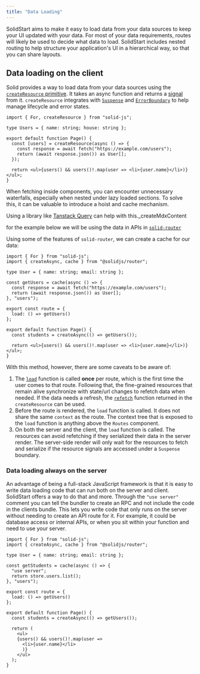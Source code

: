 ```yaml
---
title: "Data Loading"
---
```


SolidStart aims to make it easy to load data from your data sources to keep your UI updated with your data.
For most of your data requirements, routes will likely be used to decide what data to load.
SolidStart includes nested routing to help structure your application's UI in a hierarchical way, so that you can share layouts.

## Data loading on the client

Solid provides a way to load data from your data sources using the [`createResource` primitive](/solid-js/reference/basic-reactivity/create-resource).
It takes an async function and returns a [signal](/solid-js/reference/basic-reactivity/create-signal) from it.
`createResource` integrates with [`Suspense`](/solid-js/reference/api/suspense) and [`ErrorBoundary`](/solid-js/reference/api/error-boundary) to help manage lifecycle and error states.

```tsx {6-9}
import { For, createResource } from "solid-js";

type Users = { name: string; house: string };

export default function Page() {
  const [users] = createResource(async () => {
    const response = await fetch("https://example.com/users");
    return (await response.json()) as User[];
  });

  return <ul>{users() && users()!.map(user => <li>{user.name}</li>)}</ul>;
}
```

When fetching inside components, you can encounter unnecessary waterfalls, especially when nested under lazy loaded sections.
To solve this, it can be valuable to introduce a hoist and cache mechanism.

Using a library like [Tanstack Query](https://tanstack.com/query/latest) can help with this._createMdxContent

for the example below we will be using the data in APIs in [`solid-router`](/solid-router)

Using some of the features of `solid-router`, we can create a cache for our data:

```tsx title="/routes/users.tsx" {6, 9, 12}
import { For } from "solid-js";
import { createAsync, cache } from "@solidjs/router";

type User = { name: string; email: string };

const getUsers = cache(async () => {
  const response = await fetch("https://example.com/users");
  return (await response.json()) as User[];
}, "users");

export const route = {
  load: () => getUsers()
};

export default function Page() {
  const students = createAsync(() => getUsers());

  return <ul>{users() && users()!.map(user => <li>{user.name}</li>)}</ul>;
}
```

With this method, however, there are some caveats to be aware of:

1. The [`load`](/solid-router/reference/load-functions/load) function is called **once** per route, which is the first time the user comes to that route.
Following that, the fine-grained resources that remain alive synchronize with state/url changes to refetch data when needed.
If the data needs a refresh, the [`refetch`](/solid-js/guides/fetching-data#refetch) function returned in the `createResource` can be used.
2. Before the route is rendered, the `load` function is called. 
It does not share the same `context` as the route.
The context tree that is exposed to the `load` function is anything above the `Routes` component.
3. On both the server and the client, the `load` function is called.
The resources can avoid refetching if they serialized their data in the server render.
The server-side render will only wait for the resources to fetch and serialize if the resource signals are accessed under a `Suspense` boundary.

### Data loading always on the server

An advantage of being a full-stack JavaScript framework is that it is easy to write data loading code that can run both on the server and client.
SolidStart offers a way to do that and more.
Through the `"use server"` comment you can tell the bundler to create an RPC and not include the code in the clients bundle.
This lets you write code that only runs on the server without needing to create an API route for it.
For example, it could be database access or internal APIs, or when you sit within your function and need to use your server.

```tsx title="/routes/users.tsx" {7}
import { For } from "solid-js";
import { createAsync, cache } from "@solidjs/router";

type User = { name: string; email: string };

const getStudents = cache(async () => {
  "use server";
  return store.users.list();
}, "users");

export const route = {
  load: () => getUsers()
};

export default function Page() {
  const students = createAsync(() => getUsers());

  return (
    <ul>
    {users() && users()!.map(user => 
      <li>{user.name}</li>
      )}
    </ul>
  );
}
```
